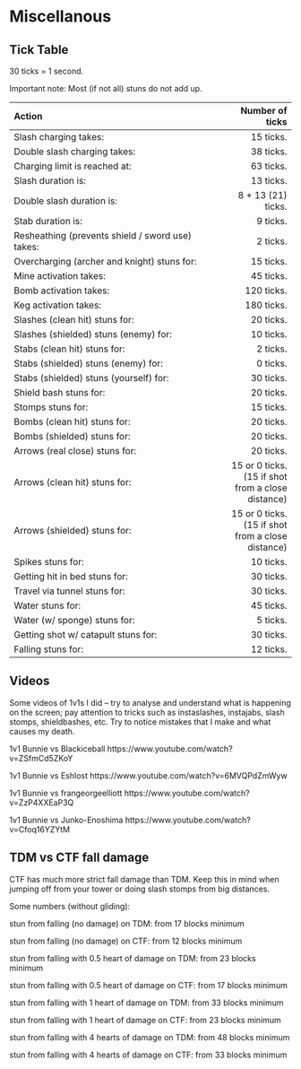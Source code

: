 # Miscellanous

## Tick Table

30 ticks = 1 second.

Important note: Most (if not all) stuns do not add up.

| Action | Number of ticks |
|:----------------------------------------------------| ------------------:|
| Slash charging takes:                               | 15 ticks.          |
| Double slash charging takes:                        | 38 ticks.          |
| Charging limit is reached at:                       | 63 ticks.          |
| Slash duration is:                                  | 13 ticks.          |
| Double slash duration is:                           | 8 + 13 (21) ticks. |
| Stab duration is:                                   | 9 ticks.           |
| Resheathing (prevents shield / sword use) takes:    | 2 ticks.           |
| Overcharging (archer and knight) stuns for:         | 15 ticks.          |
| Mine activation takes:                              | 45 ticks.          |
| Bomb activation takes:                              | 120 ticks.         |
| Keg activation takes:                               | 180 ticks.         |
| Slashes (clean hit) stuns for:                      | 20 ticks.          |
| Slashes (shielded) stuns (enemy) for:               | 10 ticks.          |
| Stabs (clean hit) stuns for:                        | 2 ticks.           |
| Stabs (shielded) stuns (enemy) for:                 | 0 ticks.           |
| Stabs (shielded) stuns (yourself) for:              | 30 ticks.          |
| Shield bash stuns for:                              | 20 ticks.          |
| Stomps stuns for:                                   | 15 ticks.          |
| Bombs (clean hit) stuns for:                        | 20 ticks.          |
| Bombs (shielded) stuns for:                         | 20 ticks.          |
| Arrows (real close) stuns for:                      | 20 ticks.          |
| Arrows (clean hit) stuns for:                       | 15 or 0 ticks. (15 if shot from a close distance) |
| Arrows (shielded) stuns for:                        | 15 or 0 ticks. (15 if shot from a close distance) |
| Spikes stuns for:                                   | 10 ticks.          |
| Getting hit in bed stuns for:                       | 30 ticks.          |
| Travel via tunnel stuns for:                        | 30 ticks.          |
| Water stuns for:                                    | 45 ticks.          |
| Water (w/ sponge) stuns for:                        | 5 ticks.           |
| Getting shot w/ catapult stuns for:                 | 30 ticks.          |
| Falling stuns for:                                  | 12 ticks.          |

## Videos

Some videos of 1v1s I did -- try to analyse and understand what is happening on the screen; pay attention to tricks such as instaslashes, instajabs, slash stomps, shieldbashes, etc. Try to notice mistakes that I make and what causes my death. 

1v1 Bunnie vs Blackiceball https://www.youtube.com/watch?v=ZSfmCd5ZKoY

1v1 Bunnie vs Eshlost https://www.youtube.com/watch?v=6MVQPdZmWyw

1v1 Bunnie vs frangeorgeelliott https://www.youtube.com/watch?v=ZzP4XXEaP3Q

1v1 Bunnie vs Junko-Enoshima https://www.youtube.com/watch?v=Cfoq16YZYtM

## TDM vs CTF fall damage

CTF has much more strict fall damage than TDM. Keep this in mind when jumping off from your tower or doing slash stomps from big distances. 

Some numbers (without gliding):

stun from falling (no damage) on TDM: from 17 blocks minimum

stun from falling (no damage) on CTF: from 12 blocks minimum


stun from falling with 0.5 heart of damage on TDM: from 23 blocks minimum

stun from falling with 0.5 heart of damage on CTF: from 17 blocks minimum


stun from falling with 1 heart of damage on TDM: from 33 blocks minimum

stun from falling with 1 heart of damage on CTF: from 23 blocks minimum


stun from falling with 4 hearts of damage on TDM: from 48 blocks minimum

stun from falling with 4 hearts of damage on CTF: from 33 blocks minimum



